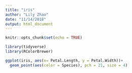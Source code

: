```yaml
---
title: "iris"
author: "Lily Zhao"
date: "11/14/2018"
output: html_document
---
```


```r
knitr::opts_chunk$set(echo = TRUE)
```

```r
library(tidyverse)
library(RColorBrewer)

ggplot(iris, aes(x= Petal.Length, y = Petal.Width))+
  geom_point(aes(color = Species), pch = 21, size = 4)
  

```

